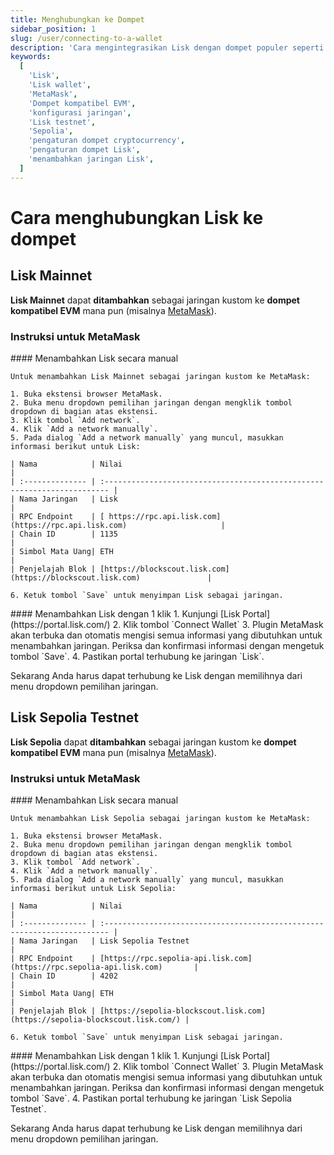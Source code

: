 ```yaml
---
title: Menghubungkan ke Dompet
sidebar_position: 1
slug: /user/connecting-to-a-wallet
description: 'Cara mengintegrasikan Lisk dengan dompet populer seperti MetaMask.'
keywords:
  [
    'Lisk',
    'Lisk wallet',
    'MetaMask',
    'Dompet kompatibel EVM',
    'konfigurasi jaringan',
    'Lisk testnet',
    'Sepolia',
    'pengaturan dompet cryptocurrency',
    'pengaturan dompet Lisk',
    'menambahkan jaringan Lisk',
  ]
---
```



# Cara menghubungkan Lisk ke dompet

## Lisk Mainnet

**Lisk Mainnet** dapat **ditambahkan** sebagai jaringan kustom ke **dompet kompatibel EVM** mana pun (misalnya [MetaMask](https://metamask.io/)).

### Instruksi untuk MetaMask

<Tabs>
  <TabItem value="manual" label="Menambahkan Lisk secara manual" default>
    #### Menambahkan Lisk secara manual

    Untuk menambahkan Lisk Mainnet sebagai jaringan kustom ke MetaMask:

    1. Buka ekstensi browser MetaMask.
    2. Buka menu dropdown pemilihan jaringan dengan mengklik tombol dropdown di bagian atas ekstensi.
    3. Klik tombol `Add network`.
    4. Klik `Add a network manually`.
    5. Pada dialog `Add a network manually` yang muncul, masukkan informasi berikut untuk Lisk:

    | Nama            | Nilai                                                                      |
    | :-------------- | :----------------------------------------------------------------------- |
    | Nama Jaringan   | Lisk                                                                      |
    | RPC Endpoint    | [ https://rpc.api.lisk.com](https://rpc.api.lisk.com)                     |
    | Chain ID        | 1135                                                                     |
    | Simbol Mata Uang| ETH                                                                      |
    | Penjelajah Blok | [https://blockscout.lisk.com](https://blockscout.lisk.com)               |

    6. Ketuk tombol `Save` untuk menyimpan Lisk sebagai jaringan.
  </TabItem>
  <TabItem value="1click" label="Solusi 1-Klik">
    #### Menambahkan Lisk dengan 1 klik
    1. Kunjungi [Lisk Portal](https://portal.lisk.com/)
    2. Klik tombol `Connect Wallet`
    3. Plugin MetaMask akan terbuka dan otomatis mengisi semua informasi yang dibutuhkan untuk menambahkan jaringan.
    Periksa dan konfirmasi informasi dengan mengetuk tombol `Save`.
    4. Pastikan portal terhubung ke jaringan `Lisk`.
  </TabItem>
</Tabs>

Sekarang Anda harus dapat terhubung ke Lisk dengan memilihnya dari menu dropdown pemilihan jaringan.


## Lisk Sepolia Testnet

**Lisk Sepolia** dapat **ditambahkan** sebagai jaringan kustom ke **dompet kompatibel EVM** mana pun (misalnya [MetaMask](https://metamask.io/)).

### Instruksi untuk MetaMask

<Tabs>
  <TabItem value="manual" label="Menambahkan Lisk secara manual" default>
    #### Menambahkan Lisk secara manual

    Untuk menambahkan Lisk Sepolia sebagai jaringan kustom ke MetaMask:

    1. Buka ekstensi browser MetaMask.
    2. Buka menu dropdown pemilihan jaringan dengan mengklik tombol dropdown di bagian atas ekstensi.
    3. Klik tombol `Add network`.
    4. Klik `Add a network manually`.
    5. Pada dialog `Add a network manually` yang muncul, masukkan informasi berikut untuk Lisk Sepolia:

    | Nama            | Nilai                                                                      |
    | :-------------- | :----------------------------------------------------------------------- |
    | Nama Jaringan   | Lisk Sepolia Testnet                                                       |
    | RPC Endpoint    | [https://rpc.sepolia-api.lisk.com](https://rpc.sepolia-api.lisk.com)       |
    | Chain ID        | 4202                                                                     |
    | Simbol Mata Uang| ETH                                                                      |
    | Penjelajah Blok | [https://sepolia-blockscout.lisk.com](https://sepolia-blockscout.lisk.com/) |

    6. Ketuk tombol `Save` untuk menyimpan Lisk sebagai jaringan.
  </TabItem>
  <TabItem value="1click" label="Solusi 1-Klik">
    #### Menambahkan Lisk dengan 1 klik
    1. Kunjungi [Lisk Portal](https://portal.lisk.com/)
    2. Klik tombol `Connect Wallet`
    3. Plugin MetaMask akan terbuka dan otomatis mengisi semua informasi yang dibutuhkan untuk menambahkan jaringan.
    Periksa dan konfirmasi informasi dengan mengetuk tombol `Save`.
    4. Pastikan portal terhubung ke jaringan `Lisk Sepolia Testnet`.
  </TabItem>
</Tabs>

Sekarang Anda harus dapat terhubung ke Lisk dengan memilihnya dari menu dropdown pemilihan jaringan.
